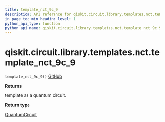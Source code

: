 ```yaml
---
title: template_nct_9c_9
description: API reference for qiskit.circuit.library.templates.nct.template_nct_9c_9
in_page_toc_min_heading_level: 1
python_api_type: function
python_api_name: qiskit.circuit.library.templates.nct.template_nct_9c_9
---
```


# qiskit.circuit.library.templates.nct.template\_nct\_9c\_9

<span id="qiskit.circuit.library.templates.nct.template_nct_9c_9" />

`template_nct_9c_9()` [GitHub](https://github.com/qiskit/qiskit/tree/stable/0.22/qiskit/circuit/library/templates/nct/template_nct_9c_9.py "view source code")

**Returns**

template as a quantum circuit.

**Return type**

[QuantumCircuit](qiskit.circuit.QuantumCircuit "qiskit.circuit.QuantumCircuit")

